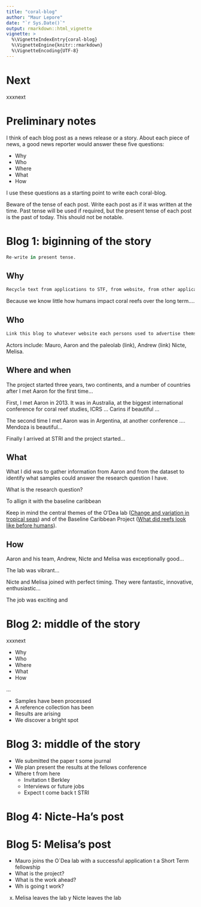```yaml
---
title: "coral-blog"
author: "Maur Lepore"
date: "`r Sys.Date()`"
output: rmarkdown::html_vignette
vignette: >
  %\VignetteIndexEntry{coral-blog}
  %\VignetteEngine{knitr::rmarkdown}
  %\VignetteEncoding{UTF-8}
---
```


# Next

xxxnext



# Preliminary notes

I think of each blog post as a news release or a story. About each piece of news, a good news reporter would answer these five questions:

- Why
- Who
- Where
- What
- How

I use these questions as a starting point to write each coral-blog.

Beware of the tense of each post. Write each post as if it was written at the time. Past tense will be used if required, but the present tense of each post is the past of today. This should not be notable.



# Blog 1: biginning of the story

```R
Re-write in present tense.
```


## Why

```R
Recycle text from applications to STF, from website, from other applications that I and Aaron wrote (e.g. drone proposal, etc.).
```

Because we know little how humans impact coral reefs over the long term....



## Who

```R
Link this blog to whatever website each persons used to advertise themselves.
```

Actors include: Mauro, Aaron and the paleolab (link), Andrew (link) Nicte, Melisa.




## Where and when

The project started three years, two continents, and a number of countries after I met Aaron for the first time...

First, I met Aaron in 2013. It was in Australia, at the biggest international conference for coral reef studies, ICRS ... Carins if beautiful ...

The second time I met Aaron was in Argentina, at another conference .... Mendoza is beautiful...

Finally I arrived at STRI and the project started...



## What

What I did was to gather information from Aaron and from the dataset to identify what samples could answer the research question I have. 

What is the research question?

To allign it with the baseline caribbean

Keep in mind the central themes of the O'Dea lab ([Change and variation in tropical seas](https://aaronodea.wordpress.com/research-group/)) and of the Baseline Caribbean Project ([What did reefs look like before humans](https://baselinecaribbean.wordpress.com/)).



## How

Aaron and his team, Andrew, Nicte and Melisa was exceptionally good... 

The lab was vibrant...

Nicte and Melisa joined with perfect timing. They were fantastic, innovative, enthusiastic...

The job was exciting and 

# Blog 2: middle of the story

xxxnext

- Why
- Who
- Where
- What
- How

...

- Samples have been processed
- A reference collection has been 
- Results are arising
- We discover a bright spot



# Blog 3: middle of the story

- We submitted the paper t some journal
- We plan present the results at the fellows conference
- Where t from here
    + Invitation t Berkley
    + Interviews or future jobs
    + Expect t come back t STRI



# Blog 4: Nicte-Ha's post


# Blog 5: Melisa's post





- Mauro joins the O´Dea lab with a successful application t a Short Term fellowship
- What is the project?
- What is the work ahead?
- Wh is going t work?

x. Melisa leaves the lab
y Nicte leaves the lab

